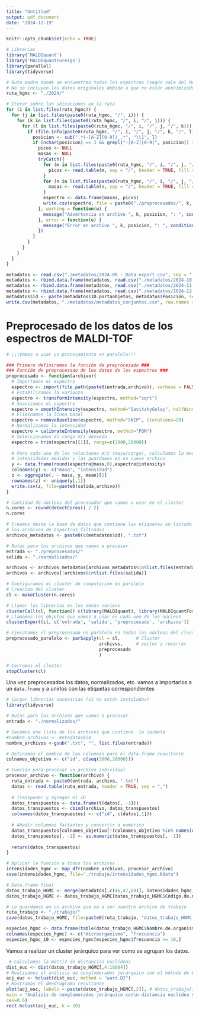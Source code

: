 ```yaml
---
title: "Untitled"
output: pdf_document
date: "2024-12-19"
---
```


```r
knitr::opts_chunk$set(echo = TRUE)

# Librerias
library('MALDIquant')
library('MALDIquantForeign')
library(parallel)
library(tidyverse)
```


```r
# Ruta madre donde se encuentran todos los espectros (según sale del MALDI-TOF)
# No se incluyen los datos originales debido a que no están anonimizados. Los datos ya preprocesados se incluyen en la carpeta "trabajo"
ruta_hgmc <- "./2024/"
```

```r
# Iterar sobre las ubicaciones en la ruta
for (i in list.files(ruta_hgmc)) {
  for (j in list.files(paste0(ruta_hgmc, "/", i))) {
    for (k in list.files(paste0(ruta_hgmc, "/", i, "/", j))) {
      for (l in list.files(paste0(ruta_hgmc, "/", i, "/", j, "/", k))) {
        if (file.info(paste0(ruta_hgmc, "/", i, "/", j, "/", k, "/", l))$isdir) {
          posicion <- sub(".*(-[A-Z][0-9])_.*", "\\1", l)
          if (nchar(posicion) == 3 && grepl("-[A-Z][0-9]", posicion)) {
            picos <- NULL
            masas <- NULL
            tryCatch({
              for (m in list.files(paste0(ruta_hgmc, "/", i, "/", j, "/", k, "/", l, "/Q1/P1"), pattern = "AcquireSpotResult_CleaningResultSpectrum.*\\.txt", full.names = TRUE)) {
                picos <- read.table(m, sep = "/", header = TRUE, fill = TRUE)
              }
              for (n in list.files(paste0(ruta_hgmc, "/", i, "/", j, "/", k, "/", l, "/Q1/P1"), pattern = "AcquireSpotResult_SPMasses.*\\.txt", full.names = TRUE)) {
                masas <- read.table(n, sep = "/", header = TRUE, fill = TRUE)
              }
              espectro <- data.frame(masas, picos)
              write.csv(espectro, file = paste0("./preprocesados/", k, posicion, ".txt"), row.names = FALSE)
            }, warning = function(w) {
              message("Advertencia en archivo ", k, posicion, ": ", conditionMessage(w))
            }, error = function(e) {
              message("Error en archivo ", k, posicion, ": ", conditionMessage(e))
            })
          }
        }
      }
    }
  }
}

```

```r
metadatos <- read.csv("./metadatos/2024-09 - Data export.csv", sep = ";", header = T)
metadatos <- rbind.data.frame(metadatos, read.csv("./metadatos/2024-10 - Data export.csv", sep = ";", header = T))
metadatos <- rbind.data.frame(metadatos, read.csv("./metadatos/2024-11 - Data export.csv", sep = ";", header = T))
metadatos <- rbind.data.frame(metadatos, read.csv("./metadatos/2024-12 - Data export.csv", sep = ";", header = T))
metadatos$id <- paste(metadatos$ID.portaobjetos, metadatos$Posición, sep = "-")
write.csv(metadatos, "./metadatos/metadatos_conjuntos.csv", row.names = F)
```


# Preprocesado de los datos de los espectros de MALDI-TOF

```r
# ¡¡¡Vamos a usar un procesamiento en paralelo!!!

### Primero definiremos la función de preprocesado ###
### Función de preprocesado de los datos de los espectros ###
preprocesado <- function(archivo){
  # Importamos el espectro
  espectro <- import(file.path(paste0(entrada,archivo)), verbose = FALSE)
  # Estabilizamos la varianza
  espectro <- transformIntensity(espectro, method="sqrt")
  # Suavizamos el espectro
  espectro = smoothIntensity(espectro, method="SavitzkyGolay", halfWindowSize=10)
  # Eliminamos la línea basal
  espectro = removeBaseline(espectro, method="SNIP", iterations=20)
  # Normalizamos la intensidad
  espectro = calibrateIntensity(espectro, method="PQN")
  # Seleccionamos el rango m/z deseado
  espectro = trim(espectro[[1]], range=c(2000,20000))
  
  # Para cada una de las relaciones m/z (masa/carga), calculamos la media de las 
  # intensidades medidas y las guardamos en un nuevo archivo 
  y <- data.frame(round(espectro@mass,0),espectro@intensity)
  colnames(y) <- c("masa", "intensidad")
  z <- aggregate(. ~ masa, y, mean)[2]
  rownames(z) <- unique(y[,1])
  write.csv(z, file=paste0(salida,archivo))
}
```


```r
# Cantidad de núcleos del procesador que vamos a usar en el cluster 
n.cores <- round(detectCores() / 2)
n.cores
```

```r
# Creamos desde la base de datos que contiene las etiquetas un listado de 
# los archivos de espectros filtrados
archivos_metadatos <- paste0(c(metadatos$id), ".txt")

```



```r
# Rutas para los archivos que vamos a procesar
entrada <- "./preprocesados/"
salida <- "./normalizados/"

archivos <- archivos_metadatos[archivos_metadatos%in%list.files(entrada)]
archivos <- archivos[!archivos%in%list.files(salida)]

# Configuramos el cluster de computación en paralelo
# Creación del cluster
cl <- makeCluster(n.cores)

# Llamar las librerías en los demás núcleos
clusterCall(cl, function() c(library(MALDIquant), library(MALDIquantForeign)))
# Llamamos los objetos que vamos a usar en cada uno de los núcleos
clusterExport(cl, c('entrada', 'salida', 'preprocesado', 'archivos'))

# Ejecutamos el preprocesado en paralelo en todos los núcleos del cluster 
preprocesado_paralelo <- parSapply(cl = cl,      # Cluster
                                   archivos,     # vector a recorrer
                                   preprocesado
                                   )

# Cerramos el cluster
stopCluster(cl)
```


Una vez preprocesados los datos, normalizados, etc. vamos a importarlos a un `data.frame` y a unirlos con las etiquetas correspondientes 

```r
# Cargar librerías necesarias (si no están instaladas)
library(tidyverse)

# Rutas para los archivos que vamos a procesar
entrada <- "./normalizados/"

# Sacamos una lista de los archivos que contiene  la carpeta
#nombre_archivos <- metadatos$id
nombre_archivos <-gsub(".txt", "", list.files(entrada))

# Definimos el nombre de las columnas para el data.frame resultante
colnames_objetivo <- c("id", c(seq(2000,20000)))

# Función para procesar un archivo individual
procesar_archivo <- function(archivo) {
  ruta_entrada <- paste0(entrada, archivo, ".txt")
  datos <- read.table(ruta_entrada, header = TRUE, sep = ",")
  
  # Transponer y agregar el ID
  datos_transpuestos <- data.frame(t(datos[, -1]))
  datos_transpuestos <- cbind(archivo, datos_transpuestos)
  colnames(datos_transpuestos) <- c("id", c(datos[,1]))
  
  # Añadir columnas faltantes y convertir a numérico
  datos_transpuestos[colnames_objetivo[!(colnames_objetivo %in% names(datos_transpuestos))]] <- 0
  datos_transpuestos[, -1] <- as.numeric(datos_transpuestos[, -1])
  
  return(datos_transpuestos)
}

# Aplicar la función a todos los archivos
intensidades_hgmc <- map_dfr(nombre_archivos, procesar_archivo)
save(intensidades_hgmc, file="./trabajo/intensidades_hgmc.Rdata")
```


```r
# Data.frame final
datos_trabajo_HGMC <- merge(metadatos[,c(46,47,60)], intensidades_hgmc, by.x = "id",  by.y = "id")
datos_trabajo_HGMC <- datos_trabajo_HGMC[datos_trabajo_HGMC$Código.de.nivel.de.confianza == "ID_GOOD",]

# Lo guardamos en un archivo que va a ser nuestro archivo de trabajo
ruta_trabajo <- "./trabajo/"
save(datos_trabajo_HGMC, file=paste0(ruta_trabajo, "datos_trabajo_HGMC.Rdata")) # Este es el fichero que se adjunta por si se quieren replicar los análisis
```


```r
especies_hgmc <- data.frame(table(datos_trabajo_HGMC$Nombre.de.organismo))
colnames(especies_hgmc) <- c("microorganismo", "frecuencia")
especies_hgmc_10 <- especies_hgmc[especies_hgmc$frecuencia >= 10,]
```

Vamos a realizar un cluster jerárquico para ver como se agrupan los datos.

```r
 # Calculamos la matriz de distancias euclídeas
dist_euc <- dist(datos_trabajo_HGMC[,4:18004])
# Realizamos el análisis de conglomerados jerárquico con el método de Ward
acj_euc <- hclust(dist_euc, method = "ward.D2")
# Mostramos el dendrograma resultante
plot(acj_euc, labels = paste(datos_trabajo_HGMC[,2]), # datos_trabajo[,1]
main = "Análisis de conglomerados jerárquico con\n distancia euclídea y método de Ward",
cex=0.6)
rect.hclust(acj_euc, k = 10)
```